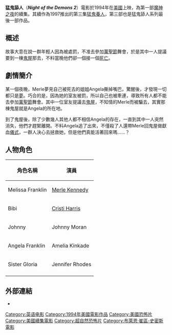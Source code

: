{{unreferenced|time=2015-04-17T13:34:04+00:00}}
{{Infobox Film
|  name               = 猛鬼舔人
|  original_name      = Night of the Demons 2
|  image              = <!-- 檔案不存在 Night_of_the_Demons 2.jpg -->
|  director           = [[布萊恩·崔區-史密斯|布萊恩·崔區-史密斯]] 
|  starring           = [[Merle_Kennedy|Merle Kennedy]]<br>[[Cristi_Harris|Cristi Harris]]<br>[[Johnny_Moran|Johnny Moran]]<br>[[Amelia_Kinkade|Amelia Kinkade]]<br>[[Jennifer_Rhodes|Jennifer Rhodes]]  
|  country            = {{USA}}
|  language           = [[英語|英語]] 
|  preceded_by        = [[魔神之夜|魔神之夜]]
|  followed_by        = [[猛鬼養人|猛鬼養人]]
| tw_name = 猛鬼舔人2
| hk_name = 猛鬼舔人
}}

'''猛鬼舔人'''（'''''Night of the Demons 2'''''）電影於1994年在[[美國|美國]]上映，為第一部[[魔神之夜|魔神之夜]]的續集。其續作為1997推出的第三集[[猛鬼養人|猛鬼養人]]，第三部也是猛鬼舔人系列最後一部作品。

== 概述 ==
故事大意在說一群年輕人因為被處罰，不准去參加[[萬聖節|萬聖節]]舞會，於是其中一人提議要到一棟[[鬼屋|鬼屋]]那去，不料當晚他們卻一個接一個[[死亡|死亡]]。

== 劇情簡介 ==

某一個夜晚，Merle夢見自己被死去的姐姐Angela撕掉嘴巴，驚醒後，才發現一切都只是[[夢|夢]]。巧合的是，因為她的室友被罰，所以自己也被牽連，導致所有人都不能去參加[[萬聖節|萬聖節]]舞會。其中一位室友提議去[[鬼屋|鬼屋]]，不知情的Merle而被騙去，其實那棟鬼屋就是Angela的所在地。

到了鬼屋後，除了少數幾人其他人都不相信Angela的存在，一直到其中一人突然消失，他們才趕緊離開。不料Angela追了出來，不僅殺了人還帶Merle回鬼屋做獻血[[儀式|儀式]]，一群人決心去拯救她，但是他們真能活著回來嗎……？

== 人物角色 ==
{| class="wikitable" 
|- 
! 角色名稱 || 演員
|- 
| Melissa Franklin || [[Merle_Kennedy|Merle Kennedy]]
|- 
| Bibi || [[Cristi_Harris|Cristi Harris]]
|- 
| Johnny || Johnny Moran
|- 
| Angela Franklin || Amelia Kinkade
|- 
| Sister Gloria || Jennifer Rhodes
|- 
|}

== 外部連結 ==
* {{IMDb title|0110667}}

{{Brian Trenchard-Smith}}
{{DEFAULTSORT:Night of the Demons 2}}
[[Category:英语电影|Category:英语电影]]
[[Category:1994年美國電影作品|Category:1994年美國電影作品]]
[[Category:美國恐怖片|Category:美國恐怖片]]
[[Category:美國續集電影|Category:美國續集電影]]
[[Category:超自然恐怖片|Category:超自然恐怖片]]
[[Category:布萊恩·崔區-史密斯電影|Category:布萊恩·崔區-史密斯電影]]
